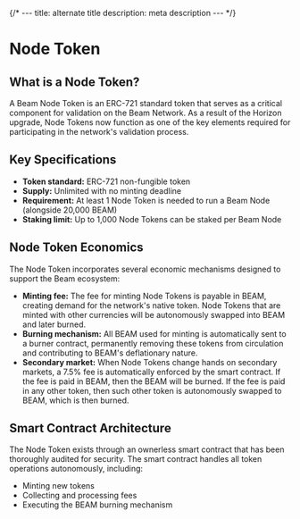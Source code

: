 {/* ---
title: alternate title
description: meta description
--- */}

# Node Token

## What is a Node Token?

A Beam Node Token is an ERC-721 standard token that serves as a critical component for validation on the Beam Network. As a result of the Horizon upgrade, Node Tokens now function as one of the key elements required for participating in the network's validation process.

## Key Specifications
- **Token standard:** ERC-721 non-fungible token
- **Supply:** Unlimited with no minting deadline
- **Requirement:** At least 1 Node Token is needed to run a Beam Node (alongside 20,000 BEAM)
- **Staking limit:** Up to 1,000 Node Tokens can be staked per Beam Node

## Node Token Economics

The Node Token incorporates several economic mechanisms designed to support the Beam ecosystem:

- **Minting fee:** The fee for minting Node Tokens is payable in BEAM, creating demand for the network's native token. Node Tokens that are minted with other currencies will be autonomously swapped into BEAM and later burned.
- **Burning mechanism:** All BEAM used for minting is automatically sent to a burner contract, permanently removing these tokens from circulation and contributing to BEAM's deflationary nature.
- **Secondary market:** When Node Tokens change hands on secondary markets, a 7.5% fee is automatically enforced by the smart contract. If the fee is paid in BEAM, then the BEAM will be burned. If the fee is paid in any other token, then such other token is autonomously swapped to BEAM, which is then burned.

## Smart Contract Architecture

The Node Token exists through an ownerless smart contract that has been thoroughly audited for security. The smart contract handles all token operations autonomously, including:

- Minting new tokens
- Collecting and processing fees
- Executing the BEAM burning mechanism

